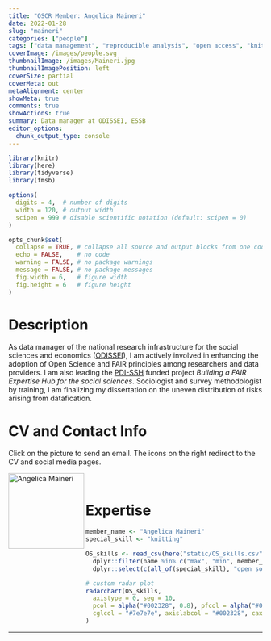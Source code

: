 ```yaml
---
title: "OSCR Member: Angelica Maineri"
date: 2022-01-28
slug: "maineri"
categories: ["people"]
tags: ["data management", "reproducible analysis", "open access", "knitting", "school-essb"] # top 3 categories + unique + school
coverImage: /images/people.svg
thumbnailImage: /images/Maineri.jpg
thumbnailImagePosition: left
coverSize: partial
coverMeta: out
metaAlignment: center
showMeta: true
comments: true
showActions: true
summary: Data manager at ODISSEI, ESSB
editor_options: 
  chunk_output_type: console
---
```


```r

library(knitr)
library(here)
library(tidyverse)
library(fmsb)

options(
  digits = 4,  # number of digits
  width = 120, # output width
  scipen = 999 # disable scientific notation (default: scipen = 0)
)

opts_chunk$set(
  collapse = TRUE, # collapse all source and output blocks from one code chunk into a single block
  echo = FALSE,    # no code
  warning = FALSE, # no package warnings
  message = FALSE, # no package messages
  fig.width = 6,   # figure width
  fig.height = 6   # figure height
)

```

# Description

As data manager of the national research infrastructure for the social sciences and economics ([ODISSEI](https://odissei-data.nl/en/)), I am actively involved in enhancing the adoption of Open Science and FAIR principles among researchers and data providers. I am also leading the [PDI-SSH](https://sshraad.nl/en/pdi-ssh/) funded project *Building a FAIR Expertise Hub for the social sciences*. Sociologist and survey methodologist by training, I am finalizing my dissertation on the uneven distribution of risks arising from datafication.

# CV and Contact Info

Click on the picture to send an email. The icons on the right redirect to the CV and social media pages.

<!-- EMAIL -->
<p>
  <a href="mailto:maineri@essb.eur.nl">
  <img border="0" alt="Angelica Maineri" src="/images/Maineri.jpg" width="150" height="150" align="left">
  </a>
</p>

<!-- CV -->
<p align="center">
  <a href="https://angelicamaineri.github.io/cv/" class="fa fa-file fa-2x" style="color:#00B969;">
  </a>
</p>

<!-- ORCID -->
<p align="center">
  <a href="https://orcid.org/0000-0002-6978-5278" class="ai ai-orcid fa-2x" style="color:#000000;">
  </a>
</p>

<!-- LINKEDIN -->
<p align="center">
  <a href="https://www.linkedin.com/in/angelica-maineri-72b44a131/" class="fa fa-linkedin fa-2x" style="color:#000000;">
  </a>
</p>

<BR>

# Expertise

```r

member_name <- "Angelica Maineri"
special_skill <- "knitting"

OS_skills <- read_csv(here("static/OS_skills.csv")) %>%
  dplyr::filter(name %in% c("max", "min", member_name)) %>%
  dplyr::select(c(all_of(special_skill), "open source software", "open access", "reproducible analysis", "data management", "data sharing", "preregistration"))

# custom radar plot
radarchart(OS_skills,
  axistype = 0, seg = 10,
  pcol = alpha("#002328", 0.8), pfcol = alpha("#00B969", 0.6), plwd = 4, centerzero = TRUE, # polygon
  cglcol = "#7e7e7e", axislabcol = "#002328", caxislabels = seq(0, 10, 2), cglwd = 0.8 # grid
)

```

***


